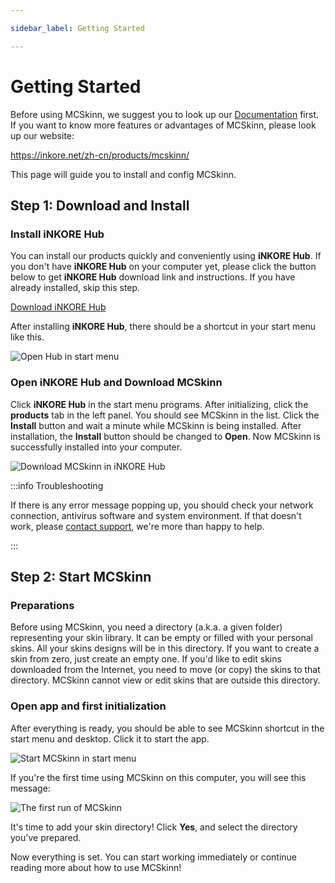 ---

sidebar_label: Getting Started

---

# Getting Started

Before using MCSkinn, we suggest you to look up our [Documentation](docs.inkore.net) first. If you want to know more features or advantages of MCSkinn, please look up our website:

https://inkore.net/zh-cn/products/mcskinn/

This page will guide you to install and config MCSkinn.

## Step 1: Download and Install

### Install iNKORE Hub

You can install our products quickly and conveniently using **iNKORE Hub**. If you don't have **iNKORE Hub** on your computer yet, please click the button below to get **iNKORE Hub** download link and instructions. If you have already installed, skip this step.

[Download iNKORE Hub](https://inkore.net/hub-windows)

After installing **iNKORE Hub**, there should be a shortcut in your start menu like this.

![Open Hub in start menu](hub-in-start-menu.png)

### Open iNKORE Hub and Download MCSkinn

Click **iNKORE Hub** in the start menu programs. After initializing, click the **products** tab in the left panel. You should see MCSkinn in the list. Click the **Install** button and wait a minute while MCSkinn is being installed. After installation, the **Install** button should be changed to **Open**. Now MCSkinn is successfully installed into your computer.

![Download MCSkinn in **iNKORE Hub**](download-mcskinn-in-hub.png)

:::info Troubleshooting

If there is any error message popping up, you should check your network connection, antivirus software and system environment. If that doesn't work, please [contact support](studios@inkore.net), we're more than happy to help.

:::

## Step 2: Start MCSkinn

### Preparations

Before using MCSkinn, you need a directory (a.k.a. a given folder) representing your skin library. It can be empty or filled with your personal skins. All your skins designs will be in this directory. If you want to create a skin from zero, just create an empty one. If you'd like to edit skins downloaded from the Internet, you need to move (or copy) the skins to that directory. MCSkinn cannot view or edit skins that are outside this directory.

### Open app and first initialization

After everything is ready, you should be able to see MCSkinn shortcut in the start menu and desktop. Click it to start the app.

![Start MCSkinn in start menu](start-mcskinn-in-start-menu.png)

If you're the first time using MCSkinn on this computer, you will see this message:

![The first run of MCSkinn](mcskinn-first-run.png)

It's time to add your skin directory! Click **Yes**, and select the directory you've prepared.

Now everything is set. You can start working immediately or continue reading more about how to use MCSkinn!